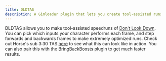 ```yaml
---
title: DLDTAS
description: A Gimloader plugin that lets you create tool-assisted runs of Don't Look Down
---
```



DLDTAS allows you to make tool-assisted speedruns of [Don't Look Down](https://gimkit.wiki/wiki/Don%27t_Look_Down). You can pick which inputs your character performs each frame, and step forwards and backwards frames to make extremely optimized runs. Check out Horse's sub 3:30 TAS [here](https://www.youtube.com/watch?v=Id8OSRNOygk) to see what this can look like in action. You can also pair this with the [BringBackBoosts](/Gimloader/plugins/bringbackboosts) plugin to get much faster results.

<ButtonInstall client:only="svelte" name="DLDTAS" url="https://raw.githubusercontent.com/Gimloader/client-plugins/main/plugins/DLDTAS/build/DLDTAS.js" />